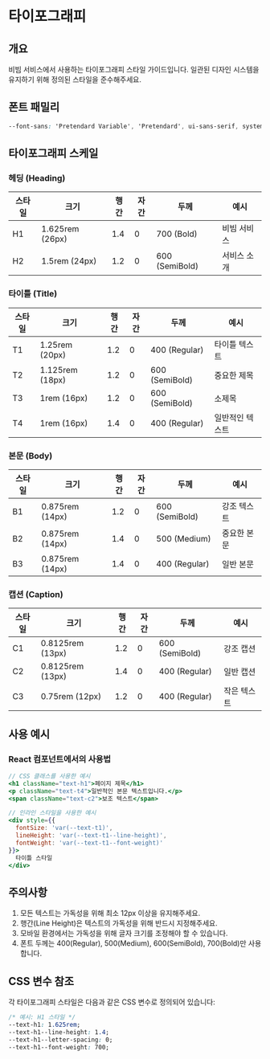 
<Meta title="Theme/Typography" />

# 타이포그래피

## 개요

비빔 서비스에서 사용하는 타이포그래피 스타일 가이드입니다. 일관된 디자인 시스템을 유지하기 위해 정의된 스타일을 준수해주세요.

## 폰트 패밀리

```css
--font-sans: 'Pretendard Variable', 'Pretendard', ui-sans-serif, system-ui, sans-serif, 'Apple Color Emoji', 'Segoe UI Emoji', 'Segoe UI Symbol', 'Noto Color Emoji';
```

## 타이포그래피 스케일

### 헤딩 (Heading)

<table>
  <thead>
    <tr>
      <th>스타일</th>
      <th>크기</th>
      <th>행간</th>
      <th>자간</th>
      <th>두께</th>
      <th>예시</th>
    </tr>
  </thead>
  <tbody>
    <tr>
      <td>H1</td>
      <td>1.625rem (26px)</td>
      <td>1.4</td>
      <td>0</td>
      <td>700 (Bold)</td>
      <td className='text-h1'>비빔 서비스</td>
    </tr>
    <tr>
      <td>H2</td>
      <td>1.5rem (24px)</td>
      <td>1.2</td>
      <td>0</td>
      <td>600 (SemiBold)</td>
      <td className='text-h2'>서비스 소개</td>
    </tr>
  </tbody>
</table>

### 타이틀 (Title)

<table>
  <thead>
    <tr>
      <th>스타일</th>
      <th>크기</th>
      <th>행간</th>
      <th>자간</th>
      <th>두께</th>
      <th>예시</th>
    </tr>
  </thead>
  <tbody>
    <tr>
      <td>T1</td>
      <td>1.25rem (20px)</td>
      <td>1.2</td>
      <td>0</td>
      <td>400 (Regular)</td>
      <td className='text-t1'>타이틀 텍스트</td>
    </tr>
    <tr>
      <td>T2</td>
      <td>1.125rem (18px)</td>
      <td>1.2</td>
      <td>0</td>
      <td>600 (SemiBold)</td>
      <td className='text-t2'>중요한 제목</td>
    </tr>
    <tr>
      <td>T3</td>
      <td>1rem (16px)</td>
      <td>1.2</td>
      <td>0</td>
      <td>600 (SemiBold)</td>
      <td className='text-t3'>소제목</td>
    </tr>
    <tr>
      <td>T4</td>
      <td>1rem (16px)</td>
      <td>1.4</td>
      <td>0</td>
      <td>400 (Regular)</td>
      <td className='text-t4'>일반적인 텍스트</td>
    </tr>
  </tbody>
</table>

### 본문 (Body)

<table>
  <thead>
    <tr>
      <th>스타일</th>
      <th>크기</th>
      <th>행간</th>
      <th>자간</th>
      <th>두께</th>
      <th>예시</th>
    </tr>
  </thead>
  <tbody>
    <tr>
      <td>B1</td>
      <td>0.875rem (14px)</td>
      <td>1.2</td>
      <td>0</td>
      <td>600 (SemiBold)</td>
      <td className='text-b1'>강조 텍스트</td>
    </tr>
    <tr>
      <td>B2</td>
      <td>0.875rem (14px)</td>
      <td>1.4</td>
      <td>0</td>
      <td>500 (Medium)</td>
      <td className='text-b2'>중요한 본문</td>
    </tr>
    <tr>
      <td>B3</td>
      <td>0.875rem (14px)</td>
      <td>1.4</td>
      <td>0</td>
      <td>400 (Regular)</td>
      <td className='text-b3'>일반 본문</td>
    </tr>
  </tbody>
</table>

### 캡션 (Caption)

<table>
  <thead>
    <tr>
      <th>스타일</th>
      <th>크기</th>
      <th>행간</th>
      <th>자간</th>
      <th>두께</th>
      <th>예시</th>
    </tr>
  </thead>
  <tbody>
    <tr>
      <td>C1</td>
      <td>0.8125rem (13px)</td>
      <td>1.2</td>
      <td>0</td>
      <td>600 (SemiBold)</td>
      <td className='text-c1'>강조 캡션</td>
    </tr>
    <tr>
      <td>C2</td>
      <td>0.8125rem (13px)</td>
      <td>1.4</td>
      <td>0</td>
      <td>400 (Regular)</td>
      <td className='text-c2'>일반 캡션</td>
    </tr>
    <tr>
      <td>C3</td>
      <td>0.75rem (12px)</td>
      <td>1.2</td>
      <td>0</td>
      <td>400 (Regular)</td>
      <td className='text-c3'>작은 텍스트</td>
    </tr>
  </tbody>
</table>

## 사용 예시

### React 컴포넌트에서의 사용법

```jsx
// CSS 클래스를 사용한 예시
<h1 className="text-h1">페이지 제목</h1>
<p className="text-t4">일반적인 본문 텍스트입니다.</p>
<span className="text-c2">보조 텍스트</span>

// 인라인 스타일을 사용한 예시
<div style={{
  fontSize: 'var(--text-t1)',
  lineHeight: 'var(--text-t1--line-height)',
  fontWeight: 'var(--text-t1--font-weight)'
}}>
  타이틀 스타일
</div>
```

## 주의사항

1. 모든 텍스트는 가독성을 위해 최소 12px 이상을 유지해주세요.
2. 행간(Line Height)은 텍스트의 가독성을 위해 반드시 지정해주세요.
3. 모바일 환경에서는 가독성을 위해 글자 크기를 조정해야 할 수 있습니다.
4. 폰트 두께는 400(Regular), 500(Medium), 600(SemiBold), 700(Bold)만 사용합니다.

## CSS 변수 참조

각 타이포그래피 스타일은 다음과 같은 CSS 변수로 정의되어 있습니다:

```css
/* 예시: H1 스타일 */
--text-h1: 1.625rem;
--text-h1--line-height: 1.4;
--text-h1--letter-spacing: 0;
--text-h1--font-weight: 700;
```